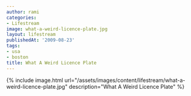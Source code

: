 ```yaml
---
author: rami
categories:
- Lifestream
image: what-a-weird-licence-plate.jpg
layout: lifestream
publishedAt: '2009-08-23'
tags:
- usa
- boston
title: What A Weird Licence Plate
---
```


{% include image.html url="/assets/images/content/lifestream/what-a-weird-licence-plate.jpg" description="What A Weird Licence Plate" %}